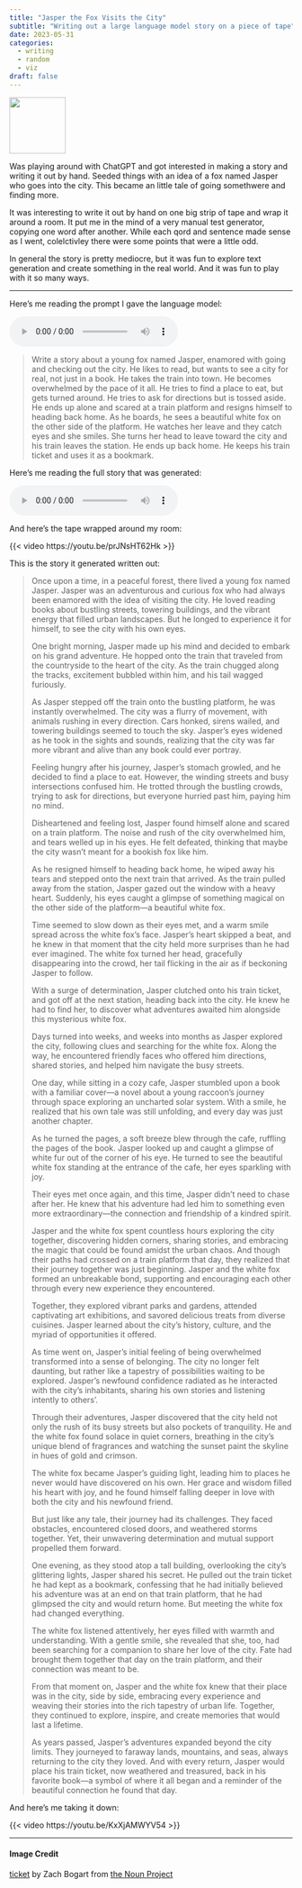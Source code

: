 ```yaml
---
title: "Jasper the Fox Visits the City"
subtitle: "Writing out a large language model story on a piece of tape"
date: 2023-05-31
categories:
  - writing
  - random
  - viz
draft: false
---
```


![](19 - ticket.svg){fig-align="center" width="100"}

Was playing around with ChatGPT and got interested in making a story and writing it out by hand. Seeded things with an idea of a fox named Jasper who goes into the city. This became an little tale of going somethwere and finding more.

It was interesting to write it out by hand on one big strip of tape and wrap it around a room. It put me in the mind of a very manual test generator, copying one word after another. While each qord and sentence made sense as I went, colelctivley there were some points that were a little odd.

In general the story is pretty mediocre, but it was fun to explore text generation and create something in the real world. And it was fun to play with it so many ways.

---

Here's me reading the prompt I gave the language model:

<audio controls>
  <source src="Jasper prompt.m4a" type="audio/mpeg">
  <p>
    Download <a href="Jasper prompt.m4a">MP3</a>
  </p>
 </audio>
 
>Write a story about a young fox named Jasper, enamored with going and checking out the city. He likes to read, but wants to see a city for real, not just in a book. He takes the train into town.  He becomes  overwhelmed by the pace of it all. He tries to find a place to eat, but gets turned around. He tries to ask for directions but is tossed aside. He ends up alone and scared at a train platform and resigns himself to heading back home. As he boards, he sees a beautiful white fox on the other side of the platform. He watches her leave and they catch eyes and she smiles. She turns her head to leave toward the city and his train leaves the station. He ends up back home. He keeps his train ticket and uses it as a bookmark. 

Here's me reading the full story that was generated:

<audio controls>
  <source src="jasper_fox.m4a" type="audio/mpeg" />
  <p>
    Download <a href="jasper_fox.m4a">MP3</a>
  </p>
</audio>

And here's the tape wrapped around my room:

{{< video https://youtu.be/prJNsHT62Hk >}}

This is the story it generated written out:

> Once upon a time, in a peaceful forest, there lived a young fox named Jasper. Jasper was an adventurous and curious fox who had always been enamored with the idea of visiting the city. He loved reading books about bustling streets, towering buildings, and the vibrant energy that filled urban landscapes. But he longed to experience it for himself, to see the city with his own eyes.
>
> One bright morning, Jasper made up his mind and decided to embark on his grand adventure. He hopped onto the train that traveled from the countryside to the heart of the city. As the train chugged along the tracks, excitement bubbled within him, and his tail wagged furiously.
>
> As Jasper stepped off the train onto the bustling platform, he was instantly overwhelmed. The city was a flurry of movement, with animals rushing in every direction. Cars honked, sirens wailed, and towering buildings seemed to touch the sky. Jasper's eyes widened as he took in the sights and sounds, realizing that the city was far more vibrant and alive than any book could ever portray.
> 
> Feeling hungry after his journey, Jasper's stomach growled, and he decided to find a place to eat. However, the winding streets and busy intersections confused him. He trotted through the bustling crowds, trying to ask for directions, but everyone hurried past him, paying him no mind.
> 
> Disheartened and feeling lost, Jasper found himself alone and scared on a train platform. The noise and rush of the city overwhelmed him, and tears welled up in his eyes. He felt defeated, thinking that maybe the city wasn't meant for a bookish fox like him.
> 
> As he resigned himself to heading back home, he wiped away his tears and stepped onto the next train that arrived. As the train pulled away from the station, Jasper gazed out the window with a heavy heart. Suddenly, his eyes caught a glimpse of something magical on the other side of the platform—a beautiful white fox.
> 
> Time seemed to slow down as their eyes met, and a warm smile spread across the white fox's face. Jasper's heart skipped a beat, and he knew in that moment that the city held more surprises than he had ever imagined. The white fox turned her head, gracefully disappearing into the crowd, her tail flicking in the air as if beckoning Jasper to follow.
> 
> With a surge of determination, Jasper clutched onto his train ticket, and got off at the next station, heading back into the city. He knew he had to find her, to discover what adventures awaited him alongside this mysterious white fox.
> 
> Days turned into weeks, and weeks into months as Jasper explored the city, following clues and searching for the white fox. Along the way, he encountered friendly faces who offered him directions, shared stories, and helped him navigate the busy streets.
> 
> One day, while sitting in a cozy cafe, Jasper stumbled upon a book with a familiar cover—a novel about a young raccoon’s journey through space exploring an uncharted solar system. With a smile, he realized that his own tale was still unfolding, and every day was just another chapter.
> 
> As he turned the pages, a soft breeze blew through the cafe, ruffling the pages of the book. Jasper looked up and caught a glimpse of white fur out of the corner of his eye. He turned to see the beautiful white fox standing at the entrance of the cafe, her eyes sparkling with joy.
> 
> Their eyes met once again, and this time, Jasper didn't need to chase after her. He knew that his adventure had led him to something even more extraordinary—the connection and friendship of a kindred spirit.
> 
> Jasper and the white fox spent countless hours exploring the city together, discovering hidden corners, sharing stories, and embracing the magic that could be found amidst the urban chaos. And though their paths had crossed on a train platform that day, they realized that their journey together was just beginning. Jasper and the white fox formed an unbreakable bond, supporting and encouraging each other through every new experience they encountered.
> 
> Together, they explored vibrant parks and gardens, attended captivating art exhibitions, and savored delicious treats from diverse cuisines. Jasper learned about the city's history, culture, and the myriad of opportunities it offered.
> 
> As time went on, Jasper's initial feeling of being overwhelmed transformed into a sense of belonging. The city no longer felt daunting, but rather like a tapestry of possibilities waiting to be explored. Jasper's newfound confidence radiated as he interacted with the city's inhabitants, sharing his own stories and listening intently to others'.
> 
> Through their adventures, Jasper discovered that the city held not only the rush of its busy streets but also pockets of tranquility. He and the white fox found solace in quiet corners, breathing in the city's unique blend of fragrances and watching the sunset paint the skyline in hues of gold and crimson.
> 
> The white fox became Jasper's guiding light, leading him to places he never would have discovered on his own. Her grace and wisdom filled his heart with joy, and he found himself falling deeper in love with both the city and his newfound friend.
> 
> But just like any tale, their journey had its challenges. They faced obstacles, encountered closed doors, and weathered storms together. Yet, their unwavering determination and mutual support propelled them forward.
> 
> One evening, as they stood atop a tall building, overlooking the city's glittering lights, Jasper shared his secret. He pulled out the train ticket he had kept as a bookmark, confessing that he had initially believed his adventure was at an end on that train platform, that he had glimpsed the city and would return home. But meeting the white fox had changed everything.
> 
> The white fox listened attentively, her eyes filled with warmth and understanding. With a gentle smile, she revealed that she, too, had been searching for a companion to share her love of the city. Fate had brought them together that day on the train platform, and their connection was meant to be.
> 
> From that moment on, Jasper and the white fox knew that their place was in the city, side by side, embracing every experience and weaving their stories into the rich tapestry of urban life. Together, they continued to explore, inspire, and create memories that would last a lifetime.
> 
> As years passed, Jasper's adventures expanded beyond the city limits. They journeyed to faraway lands, mountains, and seas, always returning to the city they loved. And with every return, Jasper would place his train ticket, now weathered and treasured, back in his favorite book—a symbol of where it all began and a reminder of the beautiful connection he found that day.

And here's me taking it down:

{{< video https://youtu.be/KxXjAMWYV54 >}}

---
#### Image Credit

[ticket](https://thenounproject.com/icon/ticket-5178881/) by Zach Bogart from [the Noun Project](https://thenounproject.com/zachbogart)